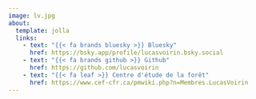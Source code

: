 ```yaml
---
image: lv.jpg
about:
  template: jolla
  links:
    - text: "{{< fa brands bluesky >}} Bluesky"
      href: https://bsky.app/profile/lucasvoirin.bsky.social
    - text: "{{< fa brands github >}} Github"
      href: https://github.com/lucasvoirin
    - text: "{{< fa leaf >}} Centre d'étude de la forêt"
      href: https://www.cef-cfr.ca/pmwiki.php?n=Membres.LucasVoirin
---
```

